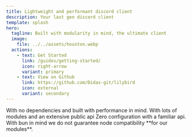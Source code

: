 ```yaml
---
title: Lightweight and performant discord client
description: Your last gen discord client
template: splash
hero:
  tagline: Built with modularity in mind, the ultimate client
  image:
    file: ../../assets/houston.webp
  actions:
    - text: Get Started
      link: /guides/getting-started/
      icon: right-arrow
      variant: primary
    - text: View on Github
      link: https://github.com/Didas-git/lilybird
      icon: external
      variant: secondary
---
```



<CardGrid stagger>
  <Card title="Light" icon="rocket">
    With no dependencies and built with performance in mind.
  </Card>
  <Card title="Configurable & Modular" icon="setting">
    With lots of modules and an extensive public api
  </Card>
  <Card title="Simple" icon="open-book">
    Zero configuration with a familiar api.
  </Card>
  <Card title="Bun First" icon="star">
    With bun in mind we do not guarantee node compatibility **for our modules**.
  </Card>
</CardGrid>
